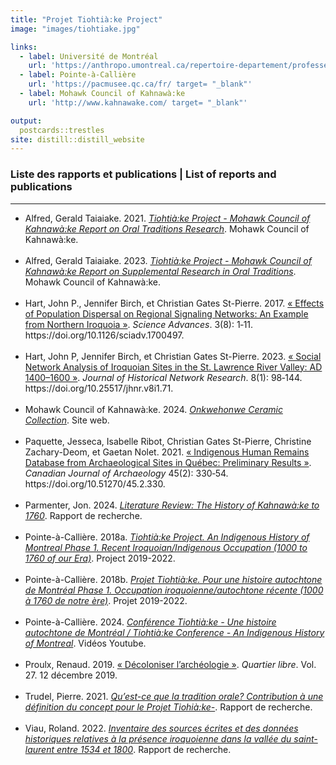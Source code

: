 ---
title: "Projet Tiohtià:ke Project" 
image: "images/tiohtiake.jpg" 

links:
  - label: Université de Montréal
    url: 'https://anthropo.umontreal.ca/repertoire-departement/professeurs/professeur/in/in15476/sg/Christian%20Gates%20St-Pierre/ target= "_blank"'
  - label: Pointe-à-Callière
    url: 'https://pacmusee.qc.ca/fr/ target= "_blank"'
  - label: Mohawk Council of Kahnawà:ke 
    url: 'http://www.kahnawake.com/ target= "_blank"'

output:
  postcards::trestles
site: distill::distill_website
---
 
### Liste des rapports et publications | List of reports and publications
<hr> 
  <ul>
<li>Alfred, Gerald Taiaiake. 2021. [*Tiohtià:ke Project - Mohawk Council of Kahnawà:ke Report on Oral Traditions Research*](./documents/taiaiake-alfred-2021.pdf). Mohawk Council of Kahnawà:ke. </li>
<br> 
<li>Alfred, Gerald Taiaiake. 2023. [*Tiohtià:ke Project - Mohawk Council of Kahnawà:ke Report on Supplemental Research in Oral Traditions*](./documents/taiaiake-alfred-2023.pdf). Mohawk Council of Kahnawà:ke. </li>
<br> 
<li>Hart, John P., Jennifer Birch, et Christian Gates St-Pierre. 2017. [« Effects of Population Dispersal on Regional Signaling Networks: An Example from Northern Iroquoia »](./documents/hart-2017.pdf). *Science Advances*. 3(8): 1‑11. https://doi.org/10.1126/sciadv.1700497.</li>
<br> 
<li>Hart, John P, Jennifer Birch, et Christian Gates St-Pierre. 2023. [« Social Network Analysis of Iroquoian Sites in the St. Lawrence River Valley: AD 1400–1600 »](./documents/hart-2023.pdf). *Journal of Historical Network Research*. 8(1): 98‑144. https://doi.org/10.25517/jhnr.v8i1.71.</li>
<br> 
<li>Mohawk Council of Kahnawà:ke. 2024. [*Onkwehonwe Ceramic Collection*](https://onkwehonwe.com). Site web.</li>
<br> 
<li>Paquette, Jesseca, Isabelle Ribot, Christian Gates St-Pierre, Christine Zachary-Deom, et Gaetan Nolet. 2021. [« Indigenous Human Remains Database from Archaeological Sites in Québec: Preliminary Results »](./documents/paquette-2021.pdf). *Canadian Journal of Archaeology* 45(2): 330‑54. https://doi.org/10.51270/45.2.330.</li>
<br> 
<li>Parmenter, Jon. 2024. [*Literature Review: The History of Kahnawà:ke to 1760*](./documents/Parmenter-2024.pdf). Rapport de recherche.</li>
<br> 
<li>Pointe-à-Callière. 2018a. [*Tiohtià:ke Project. An Indigenous History of Montreal Phase 1. Recent Iroquoian/Indigenous Occupation (1000 to 1760 of our Era)*](./documents/PaC-projet-2018-en.pdf). Project 2019-2022. </li>
<br> 
<li>Pointe-à-Callière. 2018b. [*Projet Tiohtià:ke. Pour une histoire autochtone de Montréal Phase 1. Occupation iroquoienne/autochtone récente (1000 à 1760 de notre ère)*](./documents/PaC-projet-2018-fr.pdf). Projet 2019-2022.</li>
<br> 
<li>Pointe-à-Callière. 2024. [*Conférence Tiohtià:ke - Une histoire autochtone de Montréal / Tiohtià:ke Conference - An Indigenous History of Montreal*](https://www.youtube.com/watch?v=eefyhSpljCw&list=PLoGP2s9-wbAkMyrkv16YD-epL1o1szxsI). Vidéos Youtube.</li>
<br> 
<li>Proulx, Renaud. 2019. [« Décoloniser l’archéologie »](https://quartierlibre.ca/decoloniser-larcheologie/). *Quartier libre*. Vol. 27. 12 décembre 2019.</li>
<br> 
<li>Trudel, Pierre. 2021. [*Qu’est-ce que la tradition orale? Contribution à une définition du concept pour le Projet Tiohià:ke-*](./documents/Trudel-2021.pdf). Rapport de recherche.</li>
<br> 
<li>Viau, Roland. 2022. [*Inventaire des sources écrites et des données historiques relatives à la présence iroquoienne dans la vallée du saint-laurent entre 1534 et 1800*](./documents/viau-2022.pdf). Rapport de recherche.</li>  </ul>